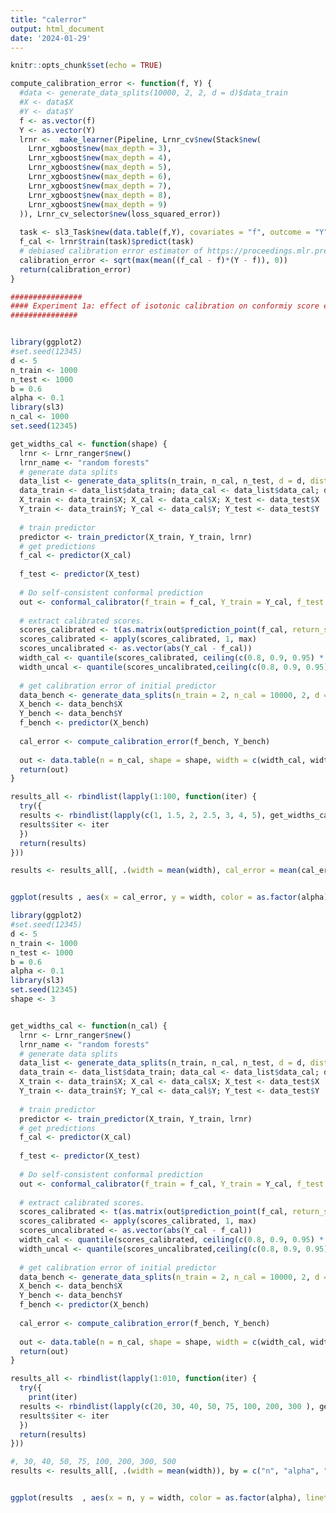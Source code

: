 ```yaml
---
title: "calerror"
output: html_document
date: '2024-01-29'
---
```


```r
knitr::opts_chunk$set(echo = TRUE)
```


```r

compute_calibration_error <- function(f, Y) {
  #data <- generate_data_splits(10000, 2, 2, d = d)$data_train
  #X <- data$X
  #Y <- data$Y
  f <- as.vector(f)
  Y <- as.vector(Y)
  lrnr <-  make_learner(Pipeline, Lrnr_cv$new(Stack$new(
    Lrnr_xgboost$new(max_depth = 3),
    Lrnr_xgboost$new(max_depth = 4),
    Lrnr_xgboost$new(max_depth = 5),
    Lrnr_xgboost$new(max_depth = 6),
    Lrnr_xgboost$new(max_depth = 7),
    Lrnr_xgboost$new(max_depth = 8),
    Lrnr_xgboost$new(max_depth = 9)
  )), Lrnr_cv_selector$new(loss_squared_error))
  
  task <- sl3_Task$new(data.table(f,Y), covariates = "f", outcome = "Y")
  f_cal <- lrnr$train(task)$predict(task)
  # debiased calibration error estimator of https://proceedings.mlr.press/v151/xu22c/xu22c.pdf
  calibration_error <- sqrt(max(mean((f_cal - f)*(Y - f)), 0))
  return(calibration_error)
}


```


```r

################
#### Experiment 1a: effect of isotonic calibration on conformiy score efficiency
###############


library(ggplot2)
#set.seed(12345)
d <- 5
n_train <- 1000
n_test <- 1000
b = 0.6
alpha <- 0.1
library(sl3)
n_cal <- 1000
set.seed(12345)

get_widths_cal <- function(shape) {
  lrnr <- Lrnr_ranger$new()
  lrnr_name <- "random forests"
  # generate data splits
  data_list <- generate_data_splits(n_train, n_cal, n_test, d = d, distr_shift = TRUE, shape = shape, b = b)
  data_train <- data_list$data_train; data_cal <- data_list$data_cal; data_test <- data_list$data_test
  X_train <- data_train$X; X_cal <- data_cal$X; X_test <- data_test$X
  Y_train <- data_train$Y; Y_cal <- data_cal$Y; Y_test <- data_test$Y
  
  # train predictor
  predictor <- train_predictor(X_train, Y_train, lrnr)
  # get predictions
  f_cal <- predictor(X_cal)
   
  f_test <- predictor(X_test)
  
  # Do self-consistent conformal prediction
  out <- conformal_calibrator(f_train = f_cal, Y_train = Y_cal, f_test = f_test, calibrator = iso_calibrator, alpha = alpha, num_bins_Y = 100)
  
  # extract calibrated scores.
  scores_calibrated <- t(as.matrix(out$prediction_point(f_cal, return_score = TRUE, Y = Y_cal)))
  scores_calibrated <- apply(scores_calibrated, 1, max)
  scores_uncalibrated <- as.vector(abs(Y_cal - f_cal))
  width_cal <- quantile(scores_calibrated, ceiling(c(0.8, 0.9, 0.95) * (n_cal + 1))/n_cal)
  width_uncal <- quantile(scores_uncalibrated,ceiling(c(0.8, 0.9, 0.95) * (n_cal + 1))/n_cal)
  
  # get calibration error of initial predictor
  data_bench <- generate_data_splits(n_train = 2, n_cal = 10000, 2, d = d, distr_shift = TRUE, shape = shape, b = b)$data_cal
  X_bench <- data_bench$X
  Y_bench <- data_bench$Y
  f_bench <- predictor(X_bench)
  
  cal_error <- compute_calibration_error(f_bench, Y_bench)
  
  out <- data.table(n = n_cal, shape = shape, width = c(width_cal, width_uncal), alpha = rep(c(0.2, 0.1, 0.05), 2), Status = rep(c("Calibrated", "Uncalibrated"), each = 3), cal_error = cal_error)
  return(out)
}

results_all <- rbindlist(lapply(1:100, function(iter) {
  try({
  results <- rbindlist(lapply(c(1, 1.5, 2, 2.5, 3, 4, 5), get_widths_cal) )
  results$iter <- iter
  })
  return(results)
}))

results <- results_all[, .(width = mean(width), cal_error = mean(cal_error)), by = c("shape", "alpha", "Status")]


ggplot(results , aes(x = cal_error, y = width, color = as.factor(alpha), linetype = Status)) + geom_line()  

```




```r
library(ggplot2)
#set.seed(12345)
d <- 5
n_train <- 1000
n_test <- 1000
b = 0.6
alpha <- 0.1
library(sl3)
set.seed(12345)
shape <- 3


get_widths_cal <- function(n_cal) {
  lrnr <- Lrnr_ranger$new()
  lrnr_name <- "random forests"
  # generate data splits
  data_list <- generate_data_splits(n_train, n_cal, n_test, d = d, distr_shift = TRUE, shape = shape, b = b)
  data_train <- data_list$data_train; data_cal <- data_list$data_cal; data_test <- data_list$data_test
  X_train <- data_train$X; X_cal <- data_cal$X; X_test <- data_test$X
  Y_train <- data_train$Y; Y_cal <- data_cal$Y; Y_test <- data_test$Y
  
  # train predictor
  predictor <- train_predictor(X_train, Y_train, lrnr)
  # get predictions
  f_cal <- predictor(X_cal)
  
  f_test <- predictor(X_test)
  
  # Do self-consistent conformal prediction
  out <- conformal_calibrator(f_train = f_cal, Y_train = Y_cal, f_test = f_test, calibrator = iso_calibrator, alpha = alpha, num_bins_Y = 100)
  
  # extract calibrated scores.
  scores_calibrated <- t(as.matrix(out$prediction_point(f_cal, return_score = TRUE, Y = Y_cal)))
  scores_calibrated <- apply(scores_calibrated, 1, max)
  scores_uncalibrated <- as.vector(abs(Y_cal - f_cal))
  width_cal <- quantile(scores_calibrated, ceiling(c(0.8, 0.9, 0.95) * (n_cal + 1))/n_cal)
  width_uncal <- quantile(scores_uncalibrated,ceiling(c(0.8, 0.9, 0.95) * (n_cal + 1))/n_cal)
  
  # get calibration error of initial predictor
  data_bench <- generate_data_splits(n_train = 2, n_cal = 10000, 2, d = d, distr_shift = TRUE, shape = shape, b = b)$data_cal
  X_bench <- data_bench$X
  Y_bench <- data_bench$Y
  f_bench <- predictor(X_bench)
  
  cal_error <- compute_calibration_error(f_bench, Y_bench)
  
  out <- data.table(n = n_cal, shape = shape, width = c(width_cal, width_uncal), alpha = rep(c(0.2, 0.1, 0.05), 2), Status = rep(c("Calibrated", "Uncalibrated"), each = 3), cal_error = cal_error)
  return(out)
}

results_all <- rbindlist(lapply(1:010, function(iter) {
  try({
    print(iter)
  results <- rbindlist(lapply(c(20, 30, 40, 50, 75, 100, 200, 300 ), get_widths_cal) )
  results$iter <- iter
  })
  return(results)
}))

#, 30, 40, 50, 75, 100, 200, 300, 500
results <- results_all[, .(width = mean(width)), by = c("n", "alpha", "Status")]


ggplot(results  , aes(x = n, y = width, color = as.factor(alpha), linetype = Status)) + geom_smooth(se=F)  + scale_x_log10()




```
